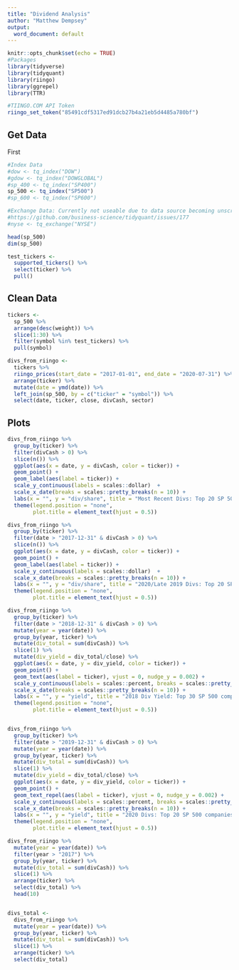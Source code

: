 ---
title: "Dividend Analysis"
author: "Matthew Dempsey"
output:
  word_document: default
---

```{r setup, include=FALSE}
knitr::opts_chunk$set(echo = TRUE)
#Packages
library(tidyverse)
library(tidyquant)
library(riingo)
library(ggrepel)
library(TTR)

#TIINGO.COM API Token
riingo_set_token("85491cdf5317ed91dcb27b4a21eb5d4485a780bf")

```

## Get Data

First 
```{r cars}
#Index Data 
#dow <- tq_index("DOW")
#gdow <- tq_index("DOWGLOBAL")
#sp_400 <- tq_index("SP400")
sp_500 <- tq_index("SP500") 
#sp_600 <- tq_index("SP600")

#Exchange Data: Currently not useable due to data source becoming unscrapable
#https://github.com/business-science/tidyquant/issues/177
#nyse <- tq_exchange("NYSE")

head(sp_500)
dim(sp_500)

test_tickers <- 
  supported_tickers() %>% 
  select(ticker) %>% 
  pull()

```

## Clean Data

```{r data}
tickers <-
  sp_500 %>% 
  arrange(desc(weight)) %>%
  slice(1:30) %>% 
  filter(symbol %in% test_tickers) %>% 
  pull(symbol)

divs_from_riingo <- 
  tickers %>% 
  riingo_prices(start_date = "2017-01-01", end_date = "2020-07-31") %>% 
  arrange(ticker) %>% 
  mutate(date = ymd(date)) %>%
  left_join(sp_500, by = c("ticker" = "symbol")) %>%
  select(date, ticker, close, divCash, sector)

```

## Plots

```{r divplots}

divs_from_riingo %>% 
  group_by(ticker) %>% 
  filter(divCash > 0) %>%
  slice(n()) %>% 
  ggplot(aes(x = date, y = divCash, color = ticker)) + 
  geom_point() + 
  geom_label(aes(label = ticker)) +
  scale_y_continuous(labels = scales::dollar)  +
  scale_x_date(breaks = scales::pretty_breaks(n = 10)) +
  labs(x = "", y = "div/share", title = "Most Recent Divs: Top 20 SP 500 companies") +
  theme(legend.position = "none",
        plot.title = element_text(hjust = 0.5))

divs_from_riingo %>% 
  group_by(ticker) %>% 
  filter(date > "2017-12-31" & divCash > 0) %>% 
  slice(n()) %>% 
  ggplot(aes(x = date, y = divCash, color = ticker)) + 
  geom_point() + 
  geom_label(aes(label = ticker)) +
  scale_y_continuous(labels = scales::dollar)  +
  scale_x_date(breaks = scales::pretty_breaks(n = 10)) +
  labs(x = "", y = "div/share", title = "2020/Late 2019 Divs: Top 20 SP 500 companies") +
  theme(legend.position = "none",
        plot.title = element_text(hjust = 0.5)) 

divs_from_riingo %>% 
  group_by(ticker) %>% 
  filter(date > "2018-12-31" & divCash > 0) %>% 
  mutate(year = year(date)) %>% 
  group_by(year, ticker) %>% 
  mutate(div_total = sum(divCash)) %>% 
  slice(1) %>% 
  mutate(div_yield = div_total/close) %>% 
  ggplot(aes(x = date, y = div_yield, color = ticker)) + 
  geom_point() + 
  geom_text(aes(label = ticker), vjust = 0, nudge_y = 0.002) +
  scale_y_continuous(labels = scales::percent, breaks = scales::pretty_breaks(n = 10))  +
  scale_x_date(breaks = scales::pretty_breaks(n = 10)) +
  labs(x = "", y = "yield", title = "2018 Div Yield: Top 30 SP 500 companies") +
  theme(legend.position = "none",
        plot.title = element_text(hjust = 0.5)) 


divs_from_riingo %>% 
  group_by(ticker) %>% 
  filter(date > "2019-12-31" & divCash > 0) %>% 
  mutate(year = year(date)) %>% 
  group_by(year, ticker) %>% 
  mutate(div_total = sum(divCash)) %>% 
  slice(1) %>% 
  mutate(div_yield = div_total/close) %>% 
  ggplot(aes(x = date, y = div_yield, color = ticker)) + 
  geom_point() + 
  geom_text_repel(aes(label = ticker), vjust = 0, nudge_y = 0.002) +
  scale_y_continuous(labels = scales::percent, breaks = scales::pretty_breaks(n = 10))  +
  scale_x_date(breaks = scales::pretty_breaks(n = 10)) +
  labs(x = "", y = "yield", title = "2020 Divs: Top 20 SP 500 companies") +
  theme(legend.position = "none",
        plot.title = element_text(hjust = 0.5)) 

divs_from_riingo %>% 
  mutate(year = year(date)) %>% 
  filter(year > "2017") %>%
  group_by(year, ticker) %>% 
  mutate(div_total = sum(divCash)) %>% 
  slice(1) %>% 
  arrange(ticker) %>% 
  select(div_total) %>% 
  head(10) 


divs_total <- 
  divs_from_riingo %>% 
  mutate(year = year(date)) %>% 
  group_by(year, ticker) %>% 
  mutate(div_total = sum(divCash)) %>% 
  slice(1) %>% 
  arrange(ticker) %>% 
  select(div_total)
```


